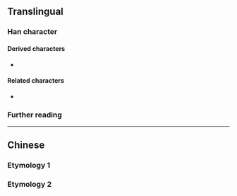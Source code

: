 {{also|倉}}
{{character info}}
==Translingual==

===Han character===
{{Han char|rn=9|rad=人|as=02|sn=4|four=80712|canj=OSU|ids=⿱人㔾}}

====Derived characters====
* {{l|mul|[[伧]], [[呛]], [[怆]], [[抢]], [[沧]], [[𪺷]], [[𬁸]], [[枪]], [[炝]], [[玱]], [[𬥳]], [[𬬰]], [[舱]], [[跄]], [[𮠞]], [[䲝]], [[创]], [[戗]], [[鸧]], [[苍]], [[疮]], [[𠨤]], [[瘪]], [[𭍜]]}}

====Related characters====
* {{l|mul|倉}} {{q|[[Traditional Chinese]]}}

===Further reading===
{{Han ref|kx=0092.051|hdz=10105.060|uh=4ED3}}

----

==Chinese==

===Etymology 1===
{{zh-see|倉}}

===Etymology 2===
{{zh-see|艙|ss}}